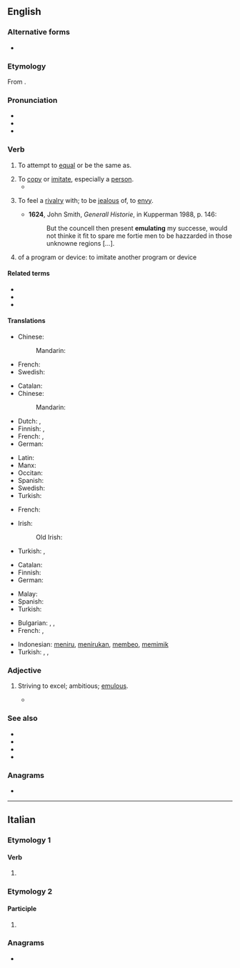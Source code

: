 ==English==

===Alternative forms===
* {{l|en|æmulate}} {{qualifier|archaic}}

===Etymology===
From {{etyl|la|en}} {{m|la|aemulor||to rival, emulate}}.

===Pronunciation===
* {{IPA|en|/ˈɛm.jə.leɪt/}}
* {{hyphenation|en|em|u|late}}
* {{audio|en|LL-Q1860 (eng)-Vealhurl-emulate.wav |Audio (UK)}}

===Verb===
{{en-verb}}

# {{lb|en|now|_|rare}} To attempt to [[equal]] or be the same as.
# To [[copy]] or [[imitate]], especially a [[person]].
#* {{quote-journal
|en
|date=October 1, 2011
|author=Saj Chowdhury
|title=Wolverhampton 1 - 2 Newcastle
|work=BBC Sport
|url=http://news.bbc.co.uk/sport2/hi/football/eng_prem/15045306.stm
|page=
|passage=The Magpies are unbeaten and enjoying their best run since 1994, although few would have thought the class of 2011 would come close to '''emulating''' their ancestors.}}
# {{lb|en|obsolete}} To feel a [[rivalry]] with; to be [[jealous]] of, to [[envy]].
#* '''1624''', John Smith, ''Generall Historie'', in Kupperman 1988, p. 146:
#*: But the councell then present '''emulating''' my successe, would not thinke it fit to spare me fortie men to be hazzarded in those unknowne regions [...].
# {{lb|en|computing}} of a program or device: to imitate another program or device

====Related terms====
* {{l|en|emulation}}
* {{l|en|emulator}}
* {{l|en|emulous}}

====Translations====
{{trans-top|to attempt to equal or be the same as}}
* Chinese:
*: Mandarin: {{t+|cmn|效仿}}
{{trans-mid}}
* French: {{t+|fr|émuler}}
* Swedish: {{t|sv|söka efterlikna}}
{{trans-bottom}}

{{trans-top|to copy or imitate, especially a person}}
* Catalan: {{t+|ca|emular}}
* Chinese:
*: Mandarin: {{t+|cmn|模仿}}
* Dutch: {{t+|nl|imiteren}}, {{t+|nl|nadoen}}
* Finnish: {{t+|fi|jäljitellä}}, {{t+|fi|matkia}}
* French: {{t+|fr|émuler}}, {{t+|fr|imiter}}
* German: {{t+|de|nachahmen}}
{{trans-mid}}
* Latin: {{t|la|aemulor}}
* Manx: {{t|gv|eiyr|alt=eiyr er}}
* Occitan: {{t|oc|emular}}
* Spanish: {{t+|es|emular}}
* Swedish: {{t+|sv|efterlikna}}
* Turkish: {{t+|tr|öykünmek}}
{{trans-bottom}}

{{trans-top|to feel a rivalry with; to be jealous of, to envy}}
* French: {{t+|fr|émuler}}
{{trans-mid}}
* Irish:
*: Old Irish: {{t|sga|étaigidir}}
* Turkish: {{t+|tr|çekememek}}, {{t+|tr|kıskanmak}}
{{trans-bottom}}

{{trans-top|in computing of a program or device: to imitate another program or device}}
* Catalan: {{t+|ca|emular}}
* Finnish: {{t+|fi|emuloida}}
* German: {{t+|de|emulieren}}
{{trans-mid}}
* Malay: {{t|ms|melagak}}
* Spanish: {{t+|es|emular}}
* Turkish: {{t+|tr|öykünmek}}
{{trans-bottom}}

{{checktrans-top}}
* Bulgarian: {{t+|bg|подражавам}}, {{t+|bg|имитирам}}, {{t+|bg|копирам}}
* French: {{t+|fr|copier}}, {{t+|fr|simuler}}
{{trans-mid}}
* Indonesian: [[tiru|meniru]], [[tiru|menirukan]], [[beo|membeo]], [[mimik|memimik]]
* Turkish: {{t+|tr|taklit etmek}}, {{t+|tr|öykünmek}}, {{t+|tr|kopya etmek}}
{{trans-bottom}}

===Adjective===
{{en-adj}}

# {{lb|en|obsolete}} Striving to excel; ambitious; [[emulous]].
#* {{RQ:Shakespeare Hamlet|I|i|passage=A most '''emulate''' pride.}}

===See also===
* {{l|en|mimic}}
* {{l|en|copy}}
* {{l|en|imitate}}
* {{l|en|simulate}}

===Anagrams===
* {{anagrams|en|a=aeelmtu|metulae}}

----

==Italian==

===Etymology 1===

====Verb====
{{head|it|verb form}}

# {{inflection of|it|emulare||2|p|pres|indc|;|2|p|impr}}

===Etymology 2===

====Participle====
{{head|it|past participle form|g=f-p}}

# {{feminine plural of|it|emulato}}

===Anagrams===
* {{anagrams|it|a=aeelmtu|metalue}}